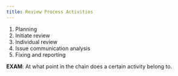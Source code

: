 ```yaml
---
title: Review Process Activities
---
```


1. Planning
2. Initiate review
3. Individual review
4. Issue communication analysis
5. Fixing and reporting

**EXAM**: At what point in the chain does a certain activity belong to.
